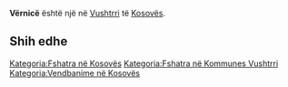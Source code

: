 {{Fshat në 
 | Emri                = Vërnicë
 | EmriAlt                = 
 | NAME_SHORT_FORM=      
 | NAME_GENERIC=      
 | NAME_SORT_NAME_RO=      VERNICE
 | FULL_NAME_RO = Vërnicë
 | FULL_NAME_ND_RO=Vernice
 | SORT_NAME_RG=VERNICE
 | FULL_NAME_RG=Vërnicë
 | FULL_NAME_ND_RG=Vernice
 | SRP_NAME_SHORT_FORM=      
 | SRP_NAME_GENERIC=      
 | SRP_NAME_SORT_NAME_RO=      
 | SRP_FULL_NAME_RO = 
 | SRP_FULL_NAME_ND_RO=
 | SRP_SORT_NAME_RG=
 | SRP_FULL_NAME_RG=
 | SRP_FULL_NAME_ND_RG=
 | Emri (Rasa dhanore) = 
 | Figura              = 
 | Shteti              = Kosovo
 | Komuna              = Vushtrri
 | Kodi postar         = 
 | Sipërfaqja          = 

 | Popullsia           = 

 | Regj. i popullsisë  = 
 | Dend. e popullsisë  = 
 | Faqja zyrtare       = 
 <!--- Koordinatat ----> 
 | Gjerësia            = 42.788333
 | Gjatësia            = 20.967778
 | Lartësia            = 
}}
'''Vërnicë''' është një [[]] në [[Vushtrri]] të [[Kosovës]].

<!-- == Gjeografia == -->
<!-- == Historia == -->
<!-- == Demografia == -->
== Shih edhe ==
{{Komuna Vushtrri}}
{{Kosovo-Administrata-Cung}}

[[Kategoria:Fshatra në Kosovës]]
[[Kategoria:Fshatra në Kommunes Vushtrri]]
[[Kategoria:Vendbanime në Kosovës]]